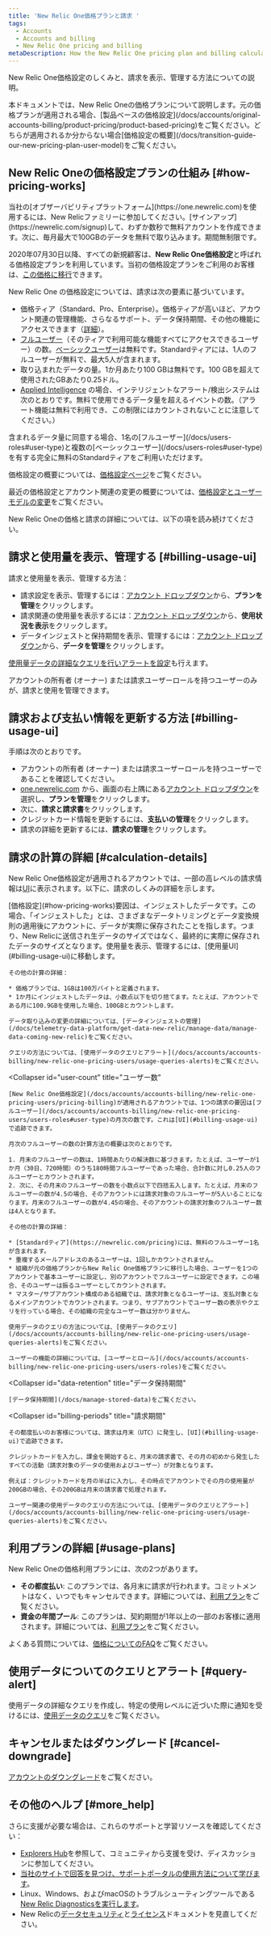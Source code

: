 ```yaml
---
title: 'New Relic One価格プランと請求 '
tags:
  - Accounts
  - Accounts and billing
  - New Relic One pricing and billing
metaDescription: How the New Relic One pricing plan and billing calculations work.
---
```


New Relic One価格設定のしくみと、請求を表示、管理する方法についての説明。

<Callout variant="important">
  本ドキュメントでは、New Relic Oneの価格プランについて説明します。元の価格プランが適用される場合、[製品ベースの価格設定](/docs/accounts/original-accounts-billing/product-pricing/product-based-pricing)をご覧ください。どちらが適用されるか分からない場合[価格設定の概要](/docs/transition-guide-our-new-pricing-plan-user-model)をご覧ください。
</Callout>

## New Relic Oneの価格設定プランの仕組み [#how-pricing-works]

<Callout variant="tip">
  当社の[オブザーバビリティプラットフォーム](https://one.newrelic.com)を使用するには、New Relicファミリーに参加してください。[サインアップ](https://newrelic.com/signup)して、わずか数秒で無料アカウントを作成できます。次に、毎月最大で100GBのデータを無料で取り込みます。期間無制限です。
</Callout>

2020年07月30日以降、すべての新規顧客は、**New Relic One価格設定**と呼ばれる価格設定プランを利用しています。当初の価格設定プランをご利用のお客様は、[この価格に移行](/docs/accounts/original-accounts-billing/original-product-based-pricing/overview-changes-pricing-user-model#how-to-transition)できます。

New Relic One の価格設定については、請求は次の要素に基づいています。

* 価格ティア（Standard、Pro、Enterprise）。価格ティアが高いほど、アカウント関連の管理機能、さらなるサポート、データ保持期間、その他の機能にアクセスできます（[詳細](https://newrelic.com/pricing)）。
* [フルユーザー](/docs/accounts/accounts-billing/new-relic-one-pricing-users/users-roles#user-type)（そのティアで利用可能な機能すべてにアクセスできるユーザー）の数。[ベーシックユーザー](/docs/accounts/accounts-billing/new-relic-one-pricing-users/users-roles#user-type)は無料です。Standardティアには、1人のフルユーザーが無料で、最大5人が含まれます。
* 取り込まれたデータの量。1か月あたり100 GBは無料です。100 GBを超えて使用されたGBあたり0.25ドル。
* [Applied Intelligence](https://newrelic.com/pricing) の場合、インテリジェントなアラート/検出システムは次のとおりです。無料で使用できるデータ量を超えるイベントの数。（アラート機能は無料で利用でき、この制限にはカウントされないことに注意してください。）

<Callout variant="tip">
  含まれるデータ量に同意する場合、1名の[フルユーザー](/docs/users-roles#user-type)と複数の[ベーシックユーザー](/docs/users-roles#user-type)を有する完全に無料のStandardティアをご利用いただけます。
</Callout>

価格設定の概要については、[価格設定ページ](https://newrelic.com/pricing)をご覧ください。

最近の価格設定とアカウント関連の変更の概要については、[価格設定とユーザーモデルの変更](/docs/accounts/original-accounts-billing/original-product-based-pricing/overview-changes-pricing-user-model)をご覧ください。

New Relic Oneの価格と請求の詳細については、以下の項を読み続けてください。

## 請求と使用量を表示、管理する [#billing-usage-ui]

請求と使用量を表示、管理する方法：

* 請求設定を表示、管理するには：[アカウント ドロップダウン](/docs/using-new-relic/welcome-new-relic/get-started/glossary#account-dropdown)から、**プランを管理**をクリックします。
* 請求関連の使用量を表示するには：[アカウント ドロップダウン](/docs/using-new-relic/welcome-new-relic/get-started/glossary#account-dropdown)から、**使用状況を表示**をクリックします。
* データインジェストと保持期間を表示、管理するには：[アカウント ドロップダウン](/docs/using-new-relic/welcome-new-relic/get-started/glossary#account-dropdown)から、**データを管理**をクリックします。

[使用量データの詳細なクエリを行いアラートを設定](/docs/accounts/accounts-billing/new-relic-one-pricing-users/queries-alerts)も行えます。

アカウントの所有者 (オーナー) または請求ユーザーロールを持つユーザーのみが、請求と使用を管理できます。

## 請求および支払い情報を更新する方法 [#billing-usage-ui]

手順は次のとおりです。

* アカウントの所有者 (オーナー) または請求ユーザーロールを持つユーザーであることを確認してください。
* [one.newrelic.com](https://one.newrelic.com/) から、画面の右上隅にある[アカウント ドロップダウン](https://docs.newrelic.co.jp/docs/accounts-partnerships/education/getting-started-new-relic/glossary#account-dropdown)を選択し、**プランを管理**をクリックします。
* 次に、**請求と請求書**をクリックします。
* クレジットカード情報を更新するには、**支払いの管理**をクリックします。
* 請求の詳細を更新するには、**請求の管理**をクリックします。

## 請求の計算の詳細 [#calculation-details]

New Relic One価格設定が適用されるアカウントでは、一部の高レベルの請求情報は[UI](#billing-usage-ui)に表示されます。以下に、請求のしくみの詳細を示します。

<CollapserGroup>
  <Collapser
    id="usage-calculation"
    title="データ使用量の計算"
  >
    [価格設定](#how-pricing-works)要因は、インジェストしたデータです。この場合、「インジェストした」とは、さまざまなデータトリミングとデータ変換規則の適用後にアカウントに、データが実際に保存されたことを指します。つまり、New Relicに送信され生データのサイズではなく、最終的に実際に保存されたデータのサイズとなります。使用量を表示、管理するには、[使用量UI](#billing-usage-ui)に移動します。

    その他の計算の詳細：

    * 価格プランでは、1GBは100万バイトと定義されます。
    * 1か月にインジェストしたデータは、小数点以下を切り捨てます。たとえば、アカウントである月に100.9GBを使用した場合、100GBとカウントします。

    データ取り込みの変更の詳細については、[データインジェストの管理](/docs/telemetry-data-platform/get-data-new-relic/manage-data/manage-data-coming-new-relic)をご覧ください。

    クエリの方法については、[使用データのクエリとアラート](/docs/accounts/accounts-billing/new-relic-one-pricing-users/usage-queries-alerts)をご覧ください。
  </Collapser>

  <Collapser
    id="user-count"
    title="ユーザー数"
  >
    [New Relic One価格設定](/docs/accounts/accounts-billing/new-relic-one-pricing-users/pricing-billing)が適用されるアカウントでは、1つの請求の要因は[フルユーザー](/docs/accounts/accounts-billing/new-relic-one-pricing-users/users-roles#user-type)の月次の数です。これは[UI](#billing-usage-ui)で追跡できます。

    月次のフルユーザーの数の計算方法の概要は次のとおりです。

    1. 月末のフルユーザーの数は、1時間あたりの解決数に基づきます。たとえば、ユーザーが1か月（30日、720時間）のうち180時間フルユーザーであった場合、合計数に対し0.25人のフルユーザーとカウントされます。
    2. 次に、その月末のフルユーザーの数を小数点以下で四捨五入します。たとえば、月末のフルユーザーの数が4.5の場合、そのアカウントには請求対象のフルユーザーが5人いることになります。月末のフルユーザーの数が4.45の場合、そのアカウントの請求対象のフルユーザー数は4人となります。

    その他の計算の詳細：

    * [Standardティア](https://newrelic.com/pricing)には、無料のフルユーザー1名が含まれます。
    * 重複するメールアドレスのあるユーザーは、1回しかカウントされません。
    * 組織が元の価格プランからNew Relic One価格プランに移行した場合、ユーザーを1つのアカウントで基本ユーザーに設定し、別のアカウントでフルユーザーに設定できます。この場合、そのユーザーは振るユーザーとしてカウントされます。
    * マスター/サブアカウント構成のある組織では、請求対象となるユーザーは、支払対象となるメインアカウントでカウントされます。つまり、サブアカウントでユーザー数の表示やクエリを行っている場合、その組織の完全なユーザー数は分かりません。

    使用データのクエリの方法については、[使用データのクエリ](/docs/accounts/accounts-billing/new-relic-one-pricing-users/usage-queries-alerts)をご覧ください。

    ユーザーの機能の詳細については、[ユーザーとロール](/docs/accounts/accounts-billing/new-relic-one-pricing-users/users-roles)をご覧ください。
  </Collapser>

  <Collapser
    id="data-retention"
    title="データ保持期間"
  >
    [データ保持期間](/docs/manage-stored-data)をご覧ください。
  </Collapser>

  <Collapser
    id="billing-periods"
    title="請求期間"
  >
    その都度払いのお客様については、請求は月末（UTC）に発生し、[UI](#billing-usage-ui)で追跡できます。

    クレジットカードを入力し、課金を開始すると、月末の請求書で、その月の初めから発生したすべての活動（請求対象のデータの使用およびユーザー）が対象となります。

    例えば：クレジットカードを月の半ばに入力し、その時点でアカウントでその月の使用量が200GBの場合、その200GBは月末の請求書で処理されます。

    ユーザー関連の使用データのクエリの方法については、[使用データのクエリとアラート](/docs/accounts/accounts-billing/new-relic-one-pricing-users/usage-queries-alerts)をご覧ください。
  </Collapser>
</CollapserGroup>

## 利用プランの詳細 [#usage-plans]

New Relic Oneの価格利用プランには、次の2つがあります。

* **その都度払い**: このプランでは、各月末に請求が行われます。コミットメントはなく、いつでもキャンセルできます。詳細については、[利用プラン](/docs/licenses/license-information/usage-plan-descriptions/usage-plan#pay-as-you-go)をご覧ください。
* **資金の年間プール**: このプランは、契約期間が1年以上の一部のお客様に適用されます。詳細については、[利用プラン](/docs/licenses/license-information/usage-plan-descriptions/usage-plan#annual-pool-of-funds)をご覧ください。

よくある質問については、[価格についてのFAQ](/docs/licenses/license-information/faq/frequently-asked-questions)をご覧ください。

## 使用データについてのクエリとアラート [#query-alert]

使用データの詳細なクエリを作成し、特定の使用レベルに近づいた際に通知を受けるには、[使用データのクエリ](/docs/accounts/accounts-billing/new-relic-one-pricing-users/queries-alerts)をご覧ください。

## キャンセルまたはダウングレード [#cancel-downgrade]

[アカウントのダウングレード](/docs/accounts/accounts-billing/general-account-settings/downgrade-cancel-account)をご覧ください。

## その他のヘルプ [#more_help]

さらに支援が必要な場合は、これらのサポートと学習リソースを確認してください：

* [Explorers Hub](https://discuss.newrelic.com/)を参照して、コミュニティから支援を受け、ディスカッションに参加してください。
* [当社のサイトで回答を見つけ、サポートポータルの使用方法について学びます](/docs/using-new-relic/welcome-new-relic/get-started/find-help-use-support-portal)。
* Linux、Windows、およびmacOSのトラブルシューティングツールである[New Relic Diagnosticsを実行します](/docs/using-new-relic/cross-product-functions/troubleshooting/new-relic-diagnostics)。
* New Relicの[データセキュリティ](/docs/security)と[ライセンス](/docs/licenses)ドキュメントを見直してください。
